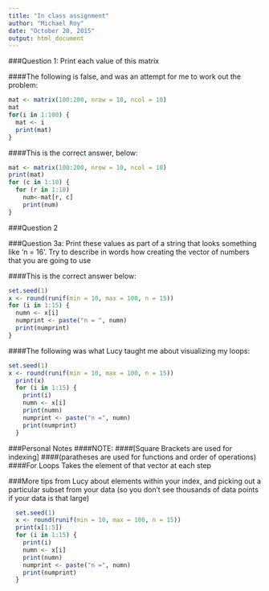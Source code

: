 ```yaml
---
title: "In class assignment"
author: "Michael Roy"
date: "October 20, 2015"
output: html_document
---
```


###Question 1: Print each value of this matrix

####The following is false, and was an attempt for me to work out the problem:

```r
mat <- matrix(100:200, nrow = 10, ncol = 10)
mat
for(i in 1:100) {
  mat <- i
  print(mat)
}
```

####This is the correct answer, below:

```r
mat <- matrix(100:200, nrow = 10, ncol = 10)
print(mat)
for (c in 1:10) {
  for (r in 1:10)
    num<-mat[r, c]
    print(num)
}
```

###Question 2


###Question 3a: Print these values as part of a string that looks something like 'n = 16'.  Try to describe in words how creating the vector of numbers that you are going to use

####This is the correct answer below:

```r
set.seed(1)
x <- round(runif(min = 10, max = 100, n = 15))
for (i in 1:15) {
  numn <- x[i]
  numprint <- paste("n = ", numn)
  print(numprint)
}
```

####The following was what Lucy taught me about visualizing my loops:

```r
set.seed(1)
x <- round(runif(min = 10, max = 100, n = 15))
  print(x)
  for (i in 1:15) {
    print(i)
    numn <- x[i]
    print(numn)
    numprint <- paste("n =", numn)
    print(numprint)
  }
```

###Personal Notes
####NOTE:
####[Square Brackets are used for indexing]
####(paratheses are used for functions and order of operations)
####For Loops Takes the element of that vector at each step
  
###More tips from Lucy about elements within your index, and picking out a particular subset from your data (so you don't see thousands of data points if your data is that large)
  
```r
  set.seed(1)
  x <- round(runif(min = 10, max = 100, n = 15))
  print(x[1:5])
  for (i in 1:15) {
    print(i)
    numn <- x[i]
    print(numn)
    numprint <- paste("n =", numn)
    print(numprint)
  }
```
